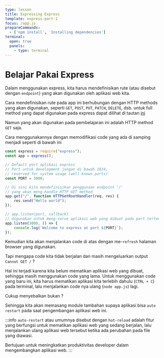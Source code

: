 ```yaml
---
type: lesson
title: Expressing Express
template: express-part-1
focus: /app.js
prepareCommands:
  - ['npm install', 'Installing dependencies']
terminal:
  open: true
  panels:
    - type: terminal
---
```


# Belajar Pakai Express

Dalam menggunakan express, kita harus mendefinisikan rute (atau disebut dengan `endpoint`) yang akan digunakan oleh aplikasi web kita. 

Cara mendefinisikan rute pada app ini berhubungan dengan HTTP methods yang akan digunakan, seperti  `GET`, `POST`, `PUT`, `PATCH`, `DELETE`, dsb. untuk full method yang dapat  digunakan pada express dapat dilihat di tautan [ini](https://expressjs.com/en/4x/api.html#app.METHOD)

Namun yang akan digunakan pada pembelajaran ini adalah HTTP method `GET` saja.

Cara menggunakannya dengan memodifikasi code yang ada di samping menjadi seperti di bawah ini

```javascript
const express = require("express");
const app = express();

// Default port aplikasi express
// Port untuk development jangan di bawah 1024,
// reserved for system usage (well-known ports)
const PORT = 3000;

// Di sini kita mendefinisikan penggunaan endpoint '/'
// yang akan meng-handle HTTP GET method
app.get("/", function HTTPGetRootHandler(req, res) {
	res.send("Hello world");
});

// app.listen(port, callback)
// digunakan untuk meng-serve aplikasi web yang dibuat pada port tertentu
app.listen(3000, () => {
	console.log(`Welcome to express at port ${PORT}`);
});
```

Kemudian kita akan menjalankan code di atas dengan me-`refresh` halaman browser
yang digunakan. 

Tapi mengapa code kita tidak berjalan dan masih mengeluarkan output 
`Cannot GET /` ?

Hal ini terjadi karena kita belum mematikan aplikasi web yang dibuat, sehingga
masih menggunakan code yang lama. Untuk menggunakan code yang baru ini, kita 
harus mematikan aplikasi kita terlebih dahulu (`CTRL + C`) pada terminal, lalu
menjalankan code nya ulang (`node app.js`) lagi. 

Cukup menyebalkan bukan ?

Sehingga kita akan memasang module tambahan supaya aplikasi bisa `auto restart` 
pada saat pengembangan aplikasi web ini.

:::info
`auto-restart` atau umumnya disebut dengan `hot-reload` adalah fitur yang berfungsi untuk mematikan aplikasi web yang sedang berjalan, lalu menjalankan ulang aplikasi web tersebut ketika ada perubahan pada file yang diawasi.

Bertujuan untuk meningkatkan produktivitas developer dalam mengembangkan aplikasi web.
:::